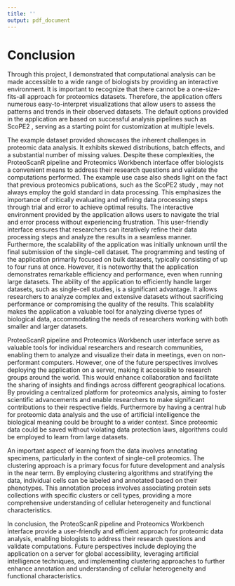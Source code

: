 ```yaml
---
title: ''
output: pdf_document
---
```


# Conclusion

Through this project, I demonstrated that computational analysis can be made accessible to a wide range of biologists by providing an interactive environment. It is important to recognize that there cannot be a one-size-fits-all approach for proteomics datasets. Therefore, the application offers numerous easy-to-interpret visualizations that allow users to assess the patterns and trends in their observed datasets. The default options provided in the application are based on successful analysis pipelines such as ScoPE2 \citep{Specht2021}, serving as a starting point for customization at multiple levels. 

The example dataset provided showcases the inherent challenges in proteomic data analysis. It exhibits skewed distributions, batch effects, and a substantial number of missing values. Despite these complexities, the ProteoScanR pipeline and Proteomics Workbench interface offer biologists a convenient means to address their research questions and validate the computations performed. The example use case also sheds light on the fact that previous proteomics publications, such as the ScoPE2 study \citep{Specht2021}, may not always employ the gold standard in data processing. This emphasizes the importance of critically evaluating and refining data processing steps through trial and error to achieve optimal results. The interactive environment provided by the application allows users to navigate the trial and error process without experiencing frustration. This user-friendly interface ensures that researchers can iteratively refine their data processing steps and analyze the results in a seamless manner. Furthermore, the scalability of the application was initially unknown until the final submission of the single-cell dataset. The programming and testing of the application primarily focused on bulk datasets, typically consisting of up to four runs at once. However, it is noteworthy that the application demonstrates remarkable efficiency and performance, even when running large datasets. The ability of the application to efficiently handle larger datasets, such as single-cell studies, is a significant advantage. It allows researchers to analyze complex and extensive datasets without sacrificing performance or compromising the quality of the results. This scalability makes the application a valuable tool for analyzing diverse types of biological data, accommodating the needs of researchers working with both smaller and larger datasets.

ProteoScanR pipeline and Proteomics Workbench user interface serve as valuable tools for individual researchers and research communities, enabling them to analyze and visualize their data in meetings, even on non-performant computers. However, one of the future perspectives involves deploying the application on a server, making it accessible to research groups around the world. This would enhance collaboration and facilitate the sharing of insights and findings across different geographical locations. By providing a centralized platform for proteomics analysis, aiming to foster scientific advancements and enable researchers to make significant contributions to their respective fields. Furthermore by having a central hub for proteomic data analysis and the use of artificial intelligence the biological meaning could be brought to a wider context. Since proteomic data could be saved without violating data protection laws, algorithms could be employed to learn from large datasets. 

An important aspect of learning from the data involves annotating specimens, particularly in the context of single-cell proteomics. The clustering approach is a primary focus for future development and analysis in the near term. By employing clustering algorithms and stratifying the data, individual cells can be labeled and annotated based on their phenotypes. This annotation process involves associating protein sets collections with specific clusters or cell types, providing a more comprehensive understanding of cellular heterogeneity and functional characteristics.

In conclusion, the ProteoScanR pipeline and Proteomics Workbench interface provide a user-friendly and efficient approach for proteomic data analysis, enabling biologists to address their research questions and validate computations. Future perspectives include deploying the application on a server for global accessibility, leveraging artificial intelligence techniques, and implementing clustering approaches to further enhance annotation and understanding of cellular heterogeneity and functional characteristics.
